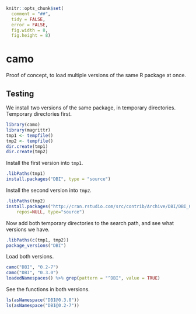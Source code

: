 
```r
knitr::opts_chunk$set(
  comment = "##",
  tidy = FALSE,
  error = FALSE,
  fig.width = 8,
  fig.height = 8)
```

# camo

Proof of concept, to load multiple versions of the same R package at once.

## Testing

We install two versions of the same package, in temporary
directories. Temporary directories first.

```r
library(camo)
library(magrittr)
tmp1 <- tempfile() 
tmp2 <- tempfile()
dir.create(tmp1)
dir.create(tmp2)
```

Install the first version into `tmp1`.

```r
.libPaths(tmp1)
install.packages("DBI", type = "source")
```

Install the second version into `tmp2`.

```r
.libPaths(tmp2)
install.packages("http://cran.rstudio.com/src/contrib/Archive/DBI/DBI_0.2-7.tar.gz",
	repos=NULL, type="source")
```

Now add both temporary directories to the search path, and see what
versions we have.

```r
.libPaths(c(tmp1, tmp2))
package_versions("DBI")
```

Load both versions.

```r
camo("DBI", "0.2-7")
camo("DBI", "0.3.0")
loadedNamespaces() %>% grep(pattern = "^DBI", value = TRUE)
```

See the functions in both versions.

```r
ls(asNamespace("DBI@0.3.0"))
ls(asNamespace("DBI@0.2-7"))
```
